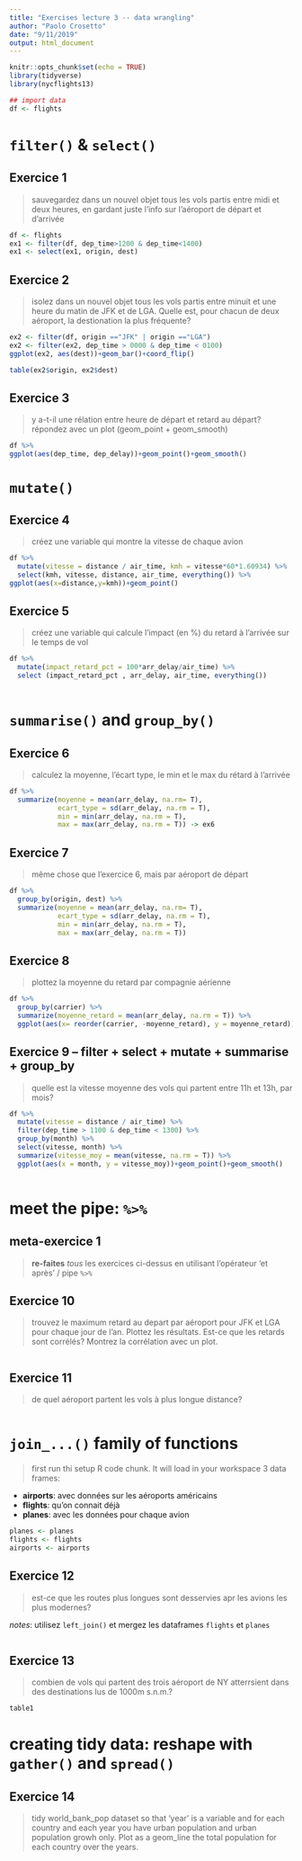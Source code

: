 ```yaml
---
title: "Exercises lecture 3 -- data wrangling"
author: "Paolo Crosetto"
date: "9/11/2019"
output: html_document
---
```


```r
knitr::opts_chunk$set(echo = TRUE)
library(tidyverse)
library(nycflights13)

## import data
df <- flights
```

# `filter()` & `select()`


## Exercice 1

> sauvegardez dans un nouvel objet tous les vols partis entre midi et deux heures, en gardant juste l'info sur l'aéroport de départ et d'arrivée

```r
df <- flights 
ex1 <- filter(df, dep_time>1200 & dep_time<1400)
ex1 <- select(ex1, origin, dest)
```

## Exercice 2

> isolez dans un nouvel objet tous les vols partis entre minuit et une heure du matin de JFK et de LGA. Quelle est, pour chacun de deux aéroport, la destionation la plus fréquente? 

```r
ex2 <- filter(df, origin =="JFK" | origin =="LGA")
ex2 <- filter(ex2, dep_time > 0000 & dep_time < 0100)
ggplot(ex2, aes(dest))+geom_bar()+coord_flip()

table(ex2$origin, ex2$dest)
```

## Exercice 3


> y a-t-il une rélation entre heure de départ et retard au départ? répondez avec un plot (geom_point + geom_smooth)

```r
df %>% 
ggplot(aes(dep_time, dep_delay))+geom_point()+geom_smooth()
```

# `mutate()`

## Exercice 4

> créez une variable qui montre la vitesse de chaque avion

```r
df %>% 
  mutate(vitesse = distance / air_time, kmh = vitesse*60*1.60934) %>% 
  select(kmh, vitesse, distance, air_time, everything()) %>% 
ggplot(aes(x=distance,y=kmh))+geom_point()
```


## Exercice 5

> créez une variable qui calcule l'impact (en %) du retard à l'arrivée sur le temps de vol

```r
df %>% 
  mutate(impact_retard_pct = 100*arr_delay/air_time) %>% 
  select (impact_retard_pct , arr_delay, air_time, everything())
  
```


# `summarise()` and `group_by()`

## Exercice 6
> calculez la moyenne, l'écart type, le min et le max du rétard à l'arrivée

```r
df %>% 
  summarize(moyenne = mean(arr_delay, na.rm= T),
            ecart_type = sd(arr_delay, na.rm = T),
            min = min(arr_delay, na.rm = T),
            max = max(arr_delay, na.rm = T)) -> ex6
```

## Exercice 7

> même chose que l'exercice 6, mais par aéroport de départ

```r
df %>% 
  group_by(origin, dest) %>% 
  summarize(moyenne = mean(arr_delay, na.rm= T),
            ecart_type = sd(arr_delay, na.rm = T),
            min = min(arr_delay, na.rm = T),
            max = max(arr_delay, na.rm = T)) 

```

## Exercice 8

> plottez la moyenne du retard par compagnie aérienne

```r
df %>%  
  group_by(carrier) %>% 
  summarize(moyenne_retard = mean(arr_delay, na.rm = T)) %>% 
  ggplot(aes(x= reorder(carrier, -moyenne_retard), y = moyenne_retard))+geom_col()
```


## Exercice 9 -- filter + select + mutate + summarise + group_by

> quelle est la vitesse moyenne des vols qui partent entre 11h et 13h, par mois?

```r
df %>%
  mutate(vitesse = distance / air_time) %>% 
  filter(dep_time > 1100 & dep_time < 1300) %>%
  group_by(month) %>% 
  select(vitesse, month) %>% 
  summarize(vitesse_moy = mean(vitesse, na.rm = T)) %>% 
  ggplot(aes(x = month, y = vitesse_moy))+geom_point()+geom_smooth()
    
```



# meet the pipe: `%>%`

## meta-exercice 1

> **re-faites** *tous* les exercices ci-dessus en utilisant l'opérateur 'et après' / pipe `%>%`

## Exercice 10

> trouvez le maximum retard au depart par aéroport pour JFK et LGA pour chaque jour de l'an. Plottez les résultats. Est-ce que les retards sont corrélés? Montrez la corrélation avec un plot.

```r

```


## Exercice 11

> de quel aéroport partent les vols à plus longue distance?

```r

```

# `join_...()` family of functions

> first run thi setup R code chunk. It will load in your workspace 3 data frames:

- **airports**: avec données sur les aéroports américains
- **flights**: qu'on connait déjà
- **planes**: avec les données pour chaque avion

```r
planes <- planes
flights <- flights
airports <- airports
```

## Exercice 12

> est-ce que les routes plus longues sont desservies apr les avions les plus modernes?

*notes*: utilisez `left_join()` et mergez les dataframes `flights` et `planes`

```r

```

## Exercice 13

> combien de vols qui partent des trois aéroport de NY atterrsient dans des destinations  lus de 1000m s.n.m.?

```r
table1
```


# creating tidy data: reshape with `gather()` and `spread()`

## Exercice 14

> tidy world_bank_pop dataset so that 'year' is a variable and for each country and each year you have urban population and urban population growh only. Plot as a geom_line the total population for each country over the years.

```r

  
```


